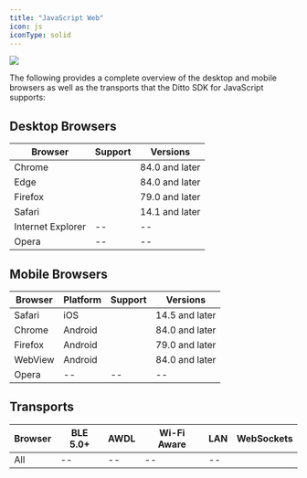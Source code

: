 ```yaml
---
title: "JavaScript Web"
icon: js
iconType: solid
---
```


<Frame>
  <img src="/images/v4.8/release-3.webp"/>
</Frame>

The following provides a complete overview of the desktop and mobile browsers as well as the transports that the Ditto SDK for JavaScript supports:

## Desktop Browsers

| **Browser** | **Support** | **Versions** |
| --- | --- | --- |
| Chrome | <Icon icon="check" iconType="solid" /> | 84.0 and later |
| Edge | <Icon icon="check" iconType="solid" /> | 84.0 and later |
| Firefox | <Icon icon="check" iconType="solid" /> | 79.0 and later |
| Safari | <Icon icon="check" iconType="solid" /> | 14.1 and later |
| Internet Explorer | \-- | \-- |
| Opera | \-- | \-- |

## Mobile Browsers

| **Browser** | **Platform** | **Support** | **Versions** |
| --- | --- | --- | --- |
| Safari | iOS | <Icon icon="check" iconType="solid" /> | 14.5 and later |
| Chrome | Android | <Icon icon="check" iconType="solid" /> | 84.0 and later |
| Firefox | Android | <Icon icon="check" iconType="solid" /> | 79.0 and later |
| WebView | Android | <Icon icon="check" iconType="solid" /> | 84.0 and later |
| Opera | \-- | \-- | \-- |

## Transports

| **Browser** | **BLE 5.0+** | **AWDL** | **Wi-Fi Aware** | **LAN** | **WebSockets** |
| --- | --- | --- | --- | --- | --- |
| All | \-- | \-- | \-- | \-- | <Icon icon="check" iconType="solid" /> |

